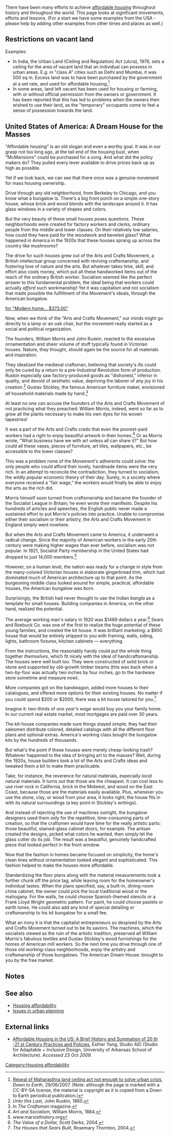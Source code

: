 There have been many efforts to achieve [[affordable housing]] throughout history and throughout the world. This page looks at significant movements, efforts and lessons. (For a start we have some examples from the USA - please help by adding other examples from other times and places as well.)

== Restrictions on vacant land ==

Examples: 
* In India, the Urban Land (Ceiling and Regulation) Act (ulcra), 1976, sets a ceiling for the area of vacant land that an individual can possess in urban areas. E.g. in "class A" cities such as Delhi and Mumbai, it was 500 sq m. Excess land was to have been purchased by the government at a set rate, and used for affordable housing.<ref>[http://www.indiaenvironmentportal.org.in/node/37540 Repeal of Maharasthra land ceiling act not enough to solve urban crisis], ''Down to Earth'', 29/06/2007. (Note: although the page is marked with a CC-BY-SA license, the material is copyright as it is copied from a Down to Earth periodical publication.)</ref>
* In some areas, land left vacant has been used for housing or farming, with or without official permission from the owners or government. It has been reported{{fact}} that this has led to problems when the owners then wished to use their land, as the "temporary" occupants come to feel a sense of possession towards the land.

== United States of America: A Dream House for the Masses ==

"Affordable housing" is an old slogan and even a worthy goal. It was in our grasp not too long ago, at the tail end of the housing bust, when "McMansions" could be purchased for a song. And what did the policy makers do? They pulled every lever available to drive prices back up as high as possible.

Yet if we look back, we can see that there once was a genuine movement for mass housing ownership.

Drive through any old neighborhood, from Berkeley to Chicago, and you know what a bungalow is. There's a big front porch on a simple one-story house, whose brick and wood blends with the landscape around it. It has glass windows in a variety of shapes and colors.

But the very beauty of these small houses poses questions. These neighborhoods were created for factory workers and clerks, ordinary people from the middle and lower classes. On their relatively low salaries, how could they have paid for the woodwork and beveled glass? What happened in America in the 1920s that these houses sprang up across the country like mushrooms?

The drive for such houses grew out of the Arts and Crafts Movement, a British intellectual group concerned with reviving craftsmanship, and fostering love of nature and the arts. But whatever takes time, skill, and effort also costs money, which put all these handworked items out of the reach of the ordinary British worker. Socialism seemed like the perfect answer to this fundamental problem, the ideal being that workers could actually ''afford'' such workmanship! Yet it was capitalism and not socialism that made possible the fulfillment of the Movement's ideals, through the American bungalow.

[http://mises.org/images/3683/Figure1.jpg|Advertisement for "Modern home... $373.00"]

Now, when we think of the "Arts and Crafts Movement," our minds might go directly to a lamp or an oak chair, but the movement really started as a social and political organization.

The founders, William Morris and John Ruskin, reacted to the excessive ornamentation and sheer volume of stuff typically found in Victorian houses. Nature, they thought, should again be the source for all materials and inspiration.

They idealized the medieval craftsman, believing that society's ills could only be cured by a return to a pre-Industrial Revolution form of production. Ruskin especially saw factory-produced goods as "dishonest," inferior in quality, and devoid of aesthetic value, depriving the laborer of any joy in his creation.<ref>''Unto this Last,'' John Ruskin, 1860.</ref> Gustav Stickley, the famous American furniture maker, envisioned ''all'' household materials made by hand.<ref>In ''The Craftsman'' magazine.</ref>

At least no one can accuse the founders of the Arts and Crafts Movement of not practicing what they preached: William Morris, indeed, went so far as to grow all the plants necessary to make his own dyes for his woven tapestries!

It was a part of the Arts and Crafts credo that even the poorest-paid workers had a right to enjoy beautiful artwork in their homes.<ref>''Art and Socialism'', William Morris, 1884.</ref> Or as Morris wrote, "What business have we with art unless all can share it?" But how could all these vases, pieces of furniture, art tiles, wallpapers, etc., be accessible to the lower classes?

This was a problem none of the Movement's adherents could solve: the only people who could afford their lovely, handmade items were the very rich. In an attempt to reconcile the contradiction, they turned to socialism, the wildly popular economic theory of their day. Surely, in a society where everyone received a "fair wage," the workers would finally be able to enjoy the arts as the rich did.

Morris himself soon turned from craftsmanship and became the founder of the Socialist League in Britain; he even wrote their manifesto. Despite his hundreds of articles and speeches, the English public never made a sustained effort to put Morris's policies into practice. Unable to compromise either their socialism or their artistry, the Arts and Crafts Movement in England simply went nowhere.

But when the Arts and Crafts Movement came to America, it underwent a radical change. Since the majority of American workers in the early 20th century were making higher wages than ever before, socialism was not popular. In 1921, Socialist Party membership in the United States had dropped to just 14,000 members.<ref>www.marxisthistory.org</ref>

However, on a human level, the nation was ready for a change in style from the many-colored Victorian houses in elaborate gingerbread trim, which had dominated much of American architecture up to that point. As the burgeoning middle class looked around for simple, practical, affordable houses, the American bungalow was born.

Surprisingly, the British had never thought to use the Indian ''bangla'' as a template for small houses. Building companies in America, on the other hand, realized the potential.

The average working man's salary in 1920 was $1489 dollars a year.<ref>''The Value of a Dollar,'' Scott Derks, 2004.</ref> Sears and Roebuck Co. was one of the first to realize the huge potential of these young families, and created the kit house. It was brilliant marketing: a $900 house that would be entirely shipped to you with framing, walls, siding, lights, bathroom fixtures, kitchen cabinets — everything.

From the instructions, the reasonably handy could put the whole thing together ''themselves'', which fit nicely with the ideal of handcraftsmanship. The houses were well built too. They were constructed of solid brick or stone and supported by old-growth timber beams (this was back when a two-by-four was actually two inches by four inches; go to the hardware store sometime and measure now).

More companies got on the bandwagon, added more houses to their catalogues, and offered more options for their existing houses. No matter if you could spend $200 or $2000, there was a kit house tailored for you.<ref>''The Houses that Sears Built'', Rosemary Thornton, 2004.</ref>

Imagine it: two-thirds of ''one year's wage'' would buy you your family home. In our current real estate market, most mortgages are paid over 30 years.

The kit-house companies made sure things stayed simple; they had their salesmen distribute colored, detailed catalogs with all the different floor plans and optional extras. America's working class bought the bungalow kits by the hundreds of thousands.

But what's the point if these houses were merely cheap-looking trash? Whatever happened to the idea of bringing art to the masses? Well, during the 1920s, house builders took a lot of the Arts and Crafts ideas and tweaked them a bit to make them practicable.

Take, for instance, the reverence for natural materials, especially ''local'' natural materials. It turns out that those are the cheapest. It can cost less to use river rock in California, brick in the Midwest, and wood on the East Coast, because those are the materials easily available. Plus, whenever you use the stone, clay, or wood from your area, it looks right; the house fits in with its natural surroundings (a key point in Stickley's writings).

And instead of rejecting the use of machines outright, the bungalow designers used them only for the repetitive, time-consuming parts of creation, so that the craftsmen would have time for the really artistic parts: those beautiful, stained-glass cabinet doors, for example. The artisan created the designs, picked what colors he wanted, then simply let the glass cutter do its job. The result was a beautiful, genuinely handcrafted piece that looked perfect in the front window.

Now that the fashion in homes became focused on simplicity, the home's clean lines without ornamentation looked elegant and sophisticated. This fashion helped to make the houses more affordable.

Standardizing the floor plans along with the material measurements took a further chunk off the price tag, while leaving room for the homeowner's individual tastes. When the plans specified, say, a built-in, dining-room china cabinet, the owner could pick the local traditional wood or the mahogany. For the walls, he could choose Spanish-themed stencils or a Frank Lloyd Wright geometric pattern. For paint, he could choose pastels or earth tones. He could also add any kind of special detailing or craftsmanship to his kit bungalow for a small fee.

What an irony it is that the capitalist entrepreneurs so despised by the Arts and Crafts Movement turned out to be its saviors. The machines, which the socialists viewed as the ruin of the artistic tradition, preserved all William Morris's fabulous textiles and Gustav Stickley's wood furnishings for the homes of American mill workers. So the next time you drive through one of those old working-class neighborhoods, enjoy the artistry and craftsmanship of those bungalows. The American Dream House: brought to you by the free market.

==Notes==
<small><references/></small>

== See also ==

* [[Housing affordability]]
* [[Issues in urban planning]]

== External links ==

* [http://www.studioaid.org/Publications/Affordable%20Housing%20in%20the%20US-%20history&summation.pdf Affordable Housing in the US: A Brief History and Summation of 20 th -21 st Century Practices and Policies], Esther Yang, Studio AID (Studio for Adaptable + Inclusive Design, University of Arkansas School of Architecture). ''Accessed 23 Oct 2009.''

{{attrib|url=http://mises.org/articles.aspx?AuthorId=1331|author=Anna Wheeler, on the Mises Institute site|license=[http://creativecommons.org/licenses/by/3.0/us/ CC-BY]}}

[[Category:Housing affordability]]
